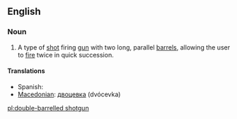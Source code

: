 ==English==
{{wikipedia|Double-barreled shotgun}}
===Noun===
{{en-noun|sg=[[double-barrelled]] [[shotgun]]}}

# A type of [[shot]] firing [[gun]] with two long, parallel [[barrel]]s, allowing the user to [[fire]] twice in quick succession.

====Translations====
* Spanish: {{t-|es|escopeta de dos cañones}}
*[[Macedonian]]: [[двоцевка]] (dvócevka) {{f}}

[[pl:double-barrelled shotgun]]